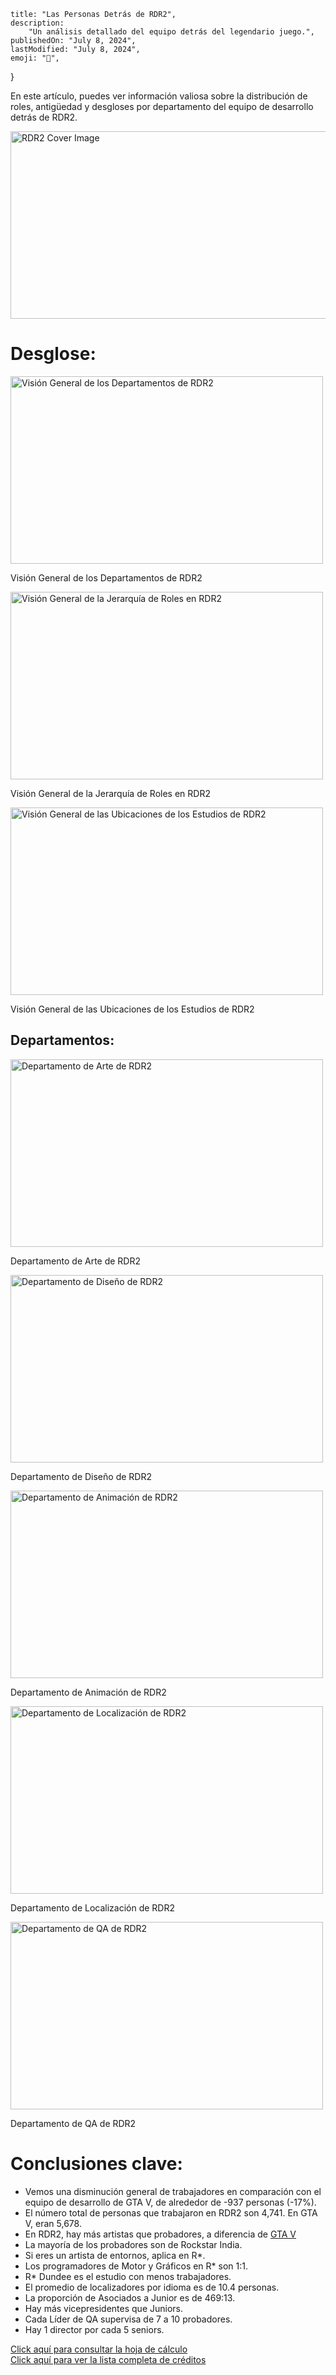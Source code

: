 
	title: "Las Personas Detrás de RDR2",
	description:
		"Un análisis detallado del equipo detrás del legendario juego.",
	publishedOn: "July 8, 2024",
	lastModified: "July 8, 2024",
	emoji: "🐎",
}

<ArticleHeader title={metadata.title} date={metadata.publishedOn} />

En este artículo, puedes ver información valiosa sobre la distribución de roles, antigüedad y desgloses por departamento del equipo de desarrollo detrás de RDR2.

<img
	alt="RDR2 Cover Image"
	src="/assets/images/blog/rdr2/coverart.avif"
	width="640"
	height="300"
/>

# Desglose:

<img
	alt="Visión General de los Departamentos de RDR2"
	src="/assets/images/blog/rdr2/departmentsoverview.avif"
	width="500"
	height="300"
	loading="lazy"
/>

<CenteredContent>
	<p>Visión General de los Departamentos de RDR2</p>
</CenteredContent>

<img
	alt="Visión General de la Jerarquía de Roles en RDR2"
	src="/assets/images/blog/rdr2/hierarchyoverview.avif"
	width="500"
	height="300"
	loading="lazy"
/>

<CenteredContent>
	<p>Visión General de la Jerarquía de Roles en RDR2</p>
</CenteredContent>

<img
	alt="Visión General de las Ubicaciones de los Estudios de RDR2"
	src="/assets/images/blog/rdr2/studiosoverview.avif"
	width="500"
	height="300"
	loading="lazy"
/>

<CenteredContent>
	<p>Visión General de las Ubicaciones de los Estudios de RDR2</p>
</CenteredContent>

## Departamentos:

<img
	alt="Departamento de Arte de RDR2"
	src="/assets/images/blog/rdr2/departments/artdepartment.avif"
	width="500"
	height="300"
	loading="lazy"
/>

<CenteredContent>
	<p>Departamento de Arte de RDR2</p>
</CenteredContent>

<img
	alt="Departamento de Diseño de RDR2"
	src="/assets/images/blog/rdr2/departments/designdepartment.avif"
	width="500"
	height="300"
	loading="lazy"
/>

<CenteredContent>
	<p>Departamento de Diseño de RDR2</p>
</CenteredContent>

<img
	alt="Departamento de Animación de RDR2"
	src="/assets/images/blog/rdr2/departments/animationdepartment.avif"
	width="500"
	height="300"
	loading="lazy"
/>

<CenteredContent>
	<p>Departamento de Animación de RDR2</p>
</CenteredContent>

<img
	alt="Departamento de Localización de RDR2"
	src="/assets/images/blog/rdr2/departments/localizationdepartment.avif"
	width="500"
	height="300"
	loading="lazy"
/>

<CenteredContent>
	<p>Departamento de Localización de RDR2</p>
</CenteredContent>

<img
	alt="Departamento de QA de RDR2"
	src="/assets/images/blog/rdr2/departments/qadepartment.avif"
	width="500"
	height="300"
	loading="lazy"
/>

<CenteredContent>
	<p>Departamento de QA de RDR2</p>
</CenteredContent>

# Conclusiones clave:

- Vemos una disminución general de trabajadores en comparación con el equipo de desarrollo de GTA V, de alrededor de -937 personas (-17%).
- El número total de personas que trabajaron en RDR2 son 4,741. En GTA V, eran 5,678.
- En RDR2, hay más artistas que probadores, a diferencia de [GTA V](https://docs.google.com/spreadsheets/d/1CezMKHhBbMymekGPJBkEtsvEKuknwKEVCH7E_GrpuZk/edit?gid=0#gid=0)
- La mayoría de los probadores son de Rockstar India.
- Si eres un artista de entornos, aplica en R\*.
- Los programadores de Motor y Gráficos en R\* son 1:1.
- R\* Dundee es el estudio con menos trabajadores.
- El promedio de localizadores por idioma es de 10.4 personas.
- La proporción de Asociados a Junior es de 469:13.
- Hay más vicepresidentes que Juniors.
- Cada Líder de QA supervisa de 7 a 10 probadores.
- Hay 1 director por cada 5 seniors.

<ButtonBlog>
	<a href="https://docs.google.com/spreadsheets/d/1eDlxwur7aXzSViXahk5tQLHIoip53slAWsAt0JZg8rg/edit?usp=sharing">
		Click aquí para consultar la hoja de cálculo
	</a>
</ButtonBlog>

<br />

<ButtonBlog>
	<a href="https://www.rockstargames.com/reddeadonline/thankyou">
		Click aquí para ver la lista completa de créditos
	</a>
</ButtonBlog>